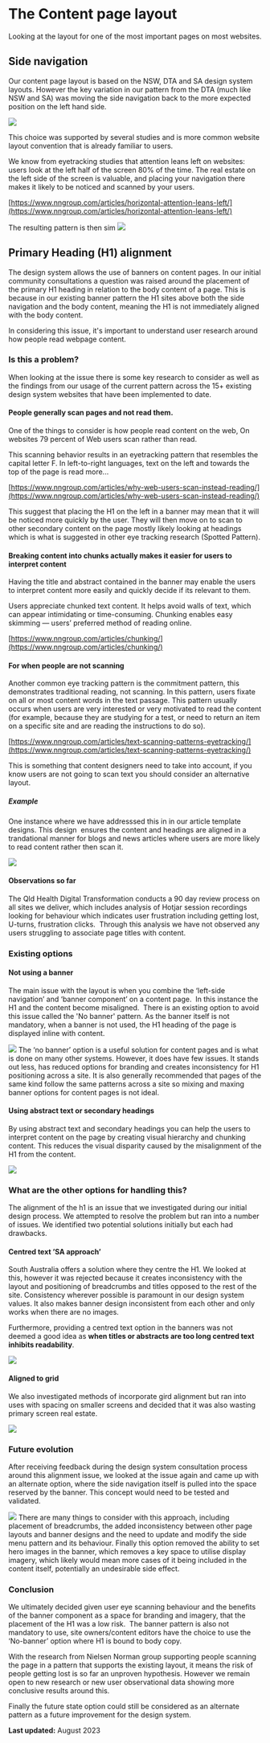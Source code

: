 


<Meta title="0. Exploring our decisions/The Content page layout" />


The Content page layout
=======================

Looking at the layout for one of the most important pages on most websites.

Side navigation
---------------

Our content page layout is based on the NSW, DTA and SA design system layouts. However the key variation in our pattern from the DTA (much like NSW and SA) was moving the side navigation back to the more expected position on the left hand side.

<img src={contentpatterns} />


This choice was supported by several studies and is more common website layout convention that is already familiar to users.

We know from eyetracking studies that attention leans left on websites: users look at the left half of the screen 80% of the time. The real estate on the left side of the screen is valuable, and placing your navigation there makes it likely to be noticed and scanned by your users.

[https://www.nngroup.com/articles/horizontal-attention-leans-left/](https://www.nngroup.com/articles/horizontal-attention-leans-left/)

The resulting pattern is then sim
<img src={nswqld} />

Primary Heading (H1) alignment
------------------------------

The design system allows the use of banners on content pages. In our initial community consultations a question was raised around the placement of the primary H1 heading in relation to the body content of a page. This is because in our existing banner pattern the H1 sites above both the side navigation and the body content, meaning the H1 is not immediately aligned with the body content.

In considering this issue, it's important to understand user research around how people read webpage content.

### Is this a problem?

When looking at the issue there is some key research to consider as well as the findings from our usage of the current pattern across the 15+ existing design system websites that have been implemented to date.

#### People generally scan pages and not read them.

One of the things to consider is how people read content on the web, On websites 79 percent of Web users scan rather than read.

This scanning behavior results in an eyetracking pattern that resembles the capital letter F. In left-to-right languages, text on the left and towards the top of the page is read more...

[https://www.nngroup.com/articles/why-web-users-scan-instead-reading/](https://www.nngroup.com/articles/why-web-users-scan-instead-reading/)

This suggest that placing the H1 on the left in a banner may mean that it will be noticed more quickly by the user. They will then move on to scan to other secondary content on the page mostly likely looking at headings which is what is suggested in other eye tracking research (Spotted Pattern).

#### Breaking content into chunks actually makes it easier for users to interpret content

Having the title and abstract contained in the banner may enable the users to interpret content more easily and quickly decide if its relevant to them.

Users appreciate chunked text content. It helps avoid walls of text, which can appear intimidating or time-consuming. Chunking enables easy skimming — users’ preferred method of reading online.

[https://www.nngroup.com/articles/chunking/](https://www.nngroup.com/articles/chunking/)

#### For when people are not scanning

Another common eye tracking pattern is the commitment pattern, this demonstrates traditional reading, not scanning. In this pattern, users fixate on all or most content words in the text passage. This pattern usually occurs when users are very interested or very motivated to read the content (for example, because they are studying for a test, or need to return an item on a specific site and are reading the instructions to do so).

[https://www.nngroup.com/articles/text-scanning-patterns-eyetracking/](https://www.nngroup.com/articles/text-scanning-patterns-eyetracking/)

This is something that content designers need to take into account, if you know users are not going to scan text you should consider an alternative layout.

##### Example

One instance where we have addresssed this in in our article template designs. This design  ensures the content and headings are aligned in a trandational manner for blogs and news articles where users are more likely to read content rather then scan it.

<img src={exampleAligned2} />



#### Observations so far

The Qld Health Digital Transformation conducts a 90 day review process on all sites we deliver, which includes analysis of Hotjar session recordings looking for behaviour which indicates user frustration including getting lost, U-turns, frustration clicks.  Through this analysis we have not observed any users struggling to associate page titles with content.

### Existing options

#### Not using a banner

The main issue with the layout is when you combine the ‘left-side navigation’ and ‘banner component’ on a content page.  In this instance the H1 and the content become misaligned.  There is an existing option to avoid this issue called the 'No banner' pattern. As the banner itself is not mandatory, when a banner is not used, the H1 heading of the page is displayed inline with content.

<img src={noBanner} />
The ‘no banner’ option is a useful solution for content pages and is what is done on many other systems. However, it does have few issues. It stands out less, has reduced options for branding and creates inconsistency for H1 positioning across a site. It is also generally recommended that pages of the same kind follow the same patterns across a site so mixing and maxing banner options for content pages is not ideal.

#### Using abstract text or secondary headings

By using abstract text and secondary headings you can help the users to interpret content on the page by creating visual hierarchy and chunking content. This reduces the visual disparity caused by the misalignment of the H1 from the content.

<img src={usingAbstract} />


### What are the other options for handling this?

The alignment of the h1 is an issue that we investigated during our initial design process. We attempted to resolve the problem but ran into a number of issues. We identified two potential solutions initially but each had drawbacks.

#### Centred text ’SA approach’

South Australia offers a solution where they centre the H1. We looked at this, however it was rejected because it creates inconsistency with the layout and positioning of breadcrumbs and titles opposed to the rest of the site. Consistency wherever possible is paramount in our design system values. It also makes banner design inconsistent from each other and only works when there are no images.

Furthermore, providing a centred text option in the banners was not deemed a good idea as **when titles or abstracts are too long centred text inhibits readability**.

<img src={sacentred} />


#### Aligned to grid

We also investigated methods of incorporate gird alignment but ran into uses with spacing on smaller screens and decided that it was also wasting primary screen real estate.

<img src={aligntogrid} />


### Future evolution

After receiving feedback during the design system consultation process around this alignment issue, we looked at the issue again and came up with an alternate option, where the side navigation itself is pulled into the space reserved by the banner. This concept would need to be tested and validated.

<img src={futurestate} />
There are many things to consider with this approach, including placement of breadcrumbs, the added inconsistency between other page layouts and banner designs and the need to update and modify the side menu pattern and its behaviour. Finally this option removed the ability to set hero images in the banner, which removes a key space to utilise display imagery, which likely would mean more cases of it being included in the content itself, potentially an undesirable side effect.



### Conclusion

We ultimately decided given user eye scanning behaviour and the benefits of the banner component as a space for branding and imagery, that the placement of the H1 was a low risk.  The banner pattern is also not mandatory to use, site owners/content editors have the choice to use the ‘No-banner’ option where H1 is bound to body copy.

With the research from Nielsen Norman group supporting people scanning the page in a pattern that supports the existing layout, it means the risk of people getting lost is so far an unproven hypothesis. However we remain open to new research or new user observational data showing more conclusive results around this.

Finally the future state option could still be considered as an alternate pattern as a future improvement for the design system.

**Last updated:** August 2023
